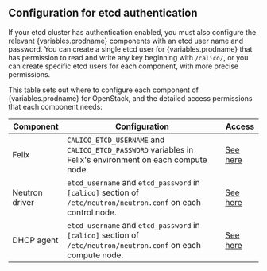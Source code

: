 
## Configuration for etcd authentication

If your etcd cluster has authentication enabled, you must also configure the
relevant {variables.prodname} components with an etcd user name and password. You
can create a single etcd user for {variables.prodname} that has permission to read
and write any key beginning with `/calico/`, or you can create specific etcd
users for each component, with more precise permissions.

This table sets out where to configure each component of {variables.prodname} for
OpenStack, and the detailed access permissions that each component needs:

| Component      | Configuration                                                                                                  | Access                                                                                            |
| -------------- | -------------------------------------------------------------------------------------------------------------- | ------------------------------------------------------------------------------------------------- |
| Felix          | `CALICO_ETCD_USERNAME` and `CALICO_ETCD_PASSWORD` variables in Felix's environment on each compute node.       | [See here](../../reference/etcd-rbac/calico-etcdv3-paths.mdx#felix-as-a-stand-alone-process)      |
| Neutron driver | `etcd_username` and `etcd_password` in `[calico]` section of `/etc/neutron/neutron.conf` on each control node. | [See here](../../reference/etcd-rbac/calico-etcdv3-paths.mdx#openstack-calico-driver-for-neutron) |
| DHCP agent     | `etcd_username` and `etcd_password` in `[calico]` section of `/etc/neutron/neutron.conf` on each compute node. | [See here](../../reference/etcd-rbac/calico-etcdv3-paths.mdx#openstack-calico-dhcp-agent)         |
